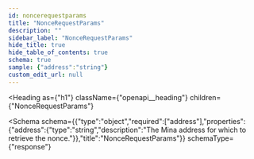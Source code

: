 ```yaml
---
id: noncerequestparams
title: "NonceRequestParams"
description: ""
sidebar_label: "NonceRequestParams"
hide_title: true
hide_table_of_contents: true
schema: true
sample: {"address":"string"}
custom_edit_url: null
---
```



<Heading
  as={"h1"}
  className={"openapi__heading"}
  children={"NonceRequestParams"}
>
</Heading>





<Schema
  schema={{"type":"object","required":["address"],"properties":{"address":{"type":"string","description":"The Mina address for which to retrieve the nonce."}},"title":"NonceRequestParams"}}
  schemaType={"response"}
>
  
</Schema>
            